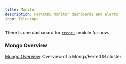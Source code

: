 ```yaml
---
title: Monitor
description: FerretDB monitor dashboards and alerts
icon: Telescope
---
```



There is one dashboard for [`FERRET`](/docs/ferret/) module for now.


### Mongo Overview

[Mongo Overview](https://demo.pigsty.cc/d/mongo-overview): Overview of a Mongo/FerretDB cluster

